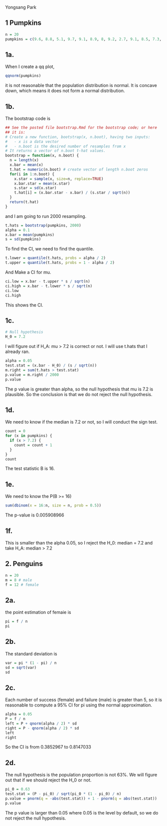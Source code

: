 Yongsang Park

## 1 Pumpkins
```r
n = 20
pumpkins = c(9.6, 8.8, 5.1, 9.7, 9.1, 8.9, 8, 9.2, 2.7, 9.1, 8.5, 7.3, 9.3, 9.6, 4.1, 9.9, 7.6, 9, 7.2, 8.5)
```

## 1a.
When I create a qq plot,
```r
qqnorm(pumpkins)
```

it is not reasonable that the population distribution is normal. It is concave down, which means it does not form a normal distribution.

## 1b.
The bootstrap code is
```r
## See the posted file bootstrap.Rmd for the bootstrap code; or here
## it is:
# Create a new function, bootstrap(x, n.boot), having two inputs:
#   - x is a data vector
#   - n.boot is the desired number of resamples from x
# It returns a vector of n.boot t-hat values.
bootstrap = function(x, n.boot) {
  n = length(x)
  x.bar = mean(x)
  t.hat = numeric(n.boot) # create vector of length n.boot zeros
  for(i in 1:n.boot) {
    x.star = sample(x, size=n, replace=TRUE)
    x.bar.star = mean(x.star)
    s.star = sd(x.star)
    t.hat[i] = (x.bar.star - x.bar) / (s.star / sqrt(n))
  }
  return(t.hat)
}
```
and I am going to run 2000 resampling.
```r
t.hats = bootstrap(pumpkins, 2000)
alpha = 0.1
x.bar = mean(pumpkins)
s = sd(pumpkins)
```
To find the CI, we need to find the quantile.
```r
t.lower = quantile(t.hats, probs = alpha / 2)
t.upper = quantile(t.hats, probs = 1 - alpha / 2)
```
And Make a CI for mu.
```r
ci.low = x.bar - t.upper * s / sqrt(n)
ci.high = x.bar - t.lower * s / sqrt(n)
ci.low
ci.high
```
This shows the CI.

## 1c.
```r
# Null hypothesis
H_0 = 7.2
```
I will figure out if H_A: mu > 7.2 is correct or not. I will use t.hats that I already ran.
```r
alpha = 0.05
test.stat = (x.bar - H_0) / (s / sqrt(n))
m.right = sum(t.hats > test.stat)
p.value = m.right / 2000
p.value
```
The p value is greater than alpha, so the null hypothesis that mu is 7.2 is plausible. So the conclusion is that we do not reject the null hypothesis.

## 1d.
We need to know if the median is 7.2 or not, so I will conduct the sign test.
```r
count = 0
for (x in pumpkins) {
  if (x > 7.2) {
    count = count + 1
  }
}
count
```
The test statistic B is 16.

## 1e.
We need to know the P(B >= 16)
```r
sum(dbinom(x = 16:n, size = n, prob = 0.5))
```
The p-value is 0.005908966

## 1f.
This is smaller than the alpha 0.05, so I reject the H_0: median = 7.2 and take H_A: median > 7.2

## 2. Penguins
```r
n = 20
m = 8 # male
f = 12 # female
```

## 2a.
the point estimation of femaie is
```r
pi = f / n
pi
```

## 2b.
The standard deviation is
```r
var = pi * (1 - pi) / n
sd = sqrt(var)
sd
```

## 2c.
Each number of success (female) and failure (male) is greater than 5, so it is reasonable to compute a 95% CI for pi using the normal approximation.
```r
alpha = 0.05
P = f / n
left = P + qnorm(alpha / 2) * sd
right = P - qnorm(alpha / 2) * sd
left
right
```
So the CI is from 0.3852967 to 0.8147033

## 2d.
The null hypothesis is the population proportion is not 63%. We will figure out that if we should reject the H_0 or not.
```r
pi_0 = 0.63
test.stat = (P - pi_0) / sqrt(pi_0 * (1 - pi_0) / n)
p.value = pnorm(q = -abs(test.stat)) + 1 - pnorm(q = abs(test.stat))
p.value
```
The p value is larger than 0.05 where 0.05 is the level by default, so we do not reject the null hypothesis.
